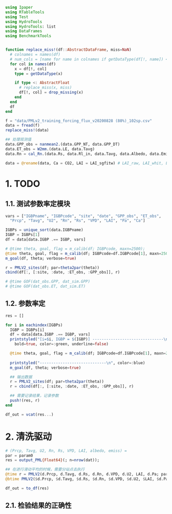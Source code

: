 ```julia
using Ipaper
using RTableTools
using Test
using HydroTools
using HydroTools: list
using DataFrames
using BenchmarkTools


function replace_miss!(df::AbstractDataFrame, miss=NaN)
  # colnames = names(df)
  # num_cols = [name for name in colnames if getDataType(df[!, name]) <: Number]
  for col in names(df)
    x = df[!, col]
    type = getDataType(x)

    if type <: AbstractFloat
      # replace_miss(x, miss)
      df[!, col] = drop_missing(x)
    end
  end
  df
end

f = "data/PMLv2_training_forcing_flux_v20200828 (80%)_102sp.csv"
data = fread(f)
replace_miss!(data)

## 处理观测值
data.GPP_obs = nanmean2.(data.GPP_NT, data.GPP_DT)
data.ET_obs = W2mm.(data.LE, data.Tavg)
data.Rn = cal_Rn.(data.Rs, data.Rl_in, data.Tavg, data.Albedo, data.Emiss)

data = @rename(data, Ca = CO2, LAI = LAI_sgfitw) # LAI_raw, LAI_whit, LAI_sgfitw
```


# 1. TODO

## 1.1. 测试参数率定模块

```julia
vars = ["IGBPname", "IGBPcode", "site", "date", "GPP_obs", "ET_obs",
  "Prcp", "Tavg", "U2", "Rn", "Rs", "VPD", "LAI", "Pa", "Ca"]

IGBPs = unique_sort(data.IGBPname)
IGBP = IGBPs[1]
df = data[data.IGBP .== IGBP, vars]

# @time theta, goal, flag = m_calib(df; IGBPcode, maxn=2500);
@time theta, goal, flag = m_calib(df; IGBPcode=df.IGBPcode[1], maxn=2500);
m_goal(df, theta; verbose=true)

r = PMLV2_sites(df; par=theta2par(theta))
cbind(df[:, [:site, :date, :ET_obs, :GPP_obs]], r)

# @time GOF(dat_obs.GPP, dat_sim.GPP)
# @time GOF(dat_obs.ET, dat_sim.ET)
```

## 1.2. 参数率定

```julia
res = []

for i in eachindex(IGBPs)
  IGBP = IGBPs[i]
  df = data[data.IGBP .== IGBP, vars]
  printstyled("[i=$i, IGBP = $(IGBP)] -------------------------------\n", 
    bold=true, color=:green, underline=false)

  @time theta, goal, flag = m_calib(df; IGBPcode=df.IGBPcode[1], maxn=2500);
  
  printstyled("-----------------------------\n", color=:blue)
  m_goal(df, theta; verbose=true)

  ## 输出数据
  r = PMLV2_sites(df; par=theta2par(theta))
  r = cbind(df[:, [:site, :date, :ET_obs, :GPP_obs]], r)

  ## 需要记录结果，记录参数
  push!(res, r)
end

df_out = vcat(res...)
```







# 2. 清洗驱动

```julia
# (Prcp, Tavg, U2, Rn, Rs, VPD, LAI, albedo, emiss) = 
par = param0
res = output_PML{Float64}(; n=nrow(dat));

## 在进行滑动平均的时候，需要分站点去执行
@time r = PMLV2(d.Prcp, d.Tavg, d.Rs, d.Rn, d.VPD, d.U2, LAI, d.Pa; par, res);
@btime PMLV2($d.Prcp, $d.Tavg, $d.Rs, $d.Rn, $d.VPD, $d.U2, $LAI, $d.Pa; par, res=$res)

df_out = to_df(res)
```

## 2.1. 检验结果的正确性


